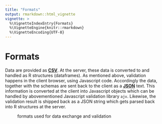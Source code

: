 ```yaml
---
title: "Formats"
output: rmarkdown::html_vignette
vignette: >
  %\VignetteIndexEntry{Formats}
  %\VignetteEngine{knitr::rmarkdown}
  %\VignetteEncoding{UTF-8}
---
```


# Formats
Data are provided as **[CSV](https://en.wikipedia.org/wiki/Comma-separated_values)**. At the server, these data is converted to and handled as R structures (dataframes). As mentioned above, validation happens in the client browser, using Javascript code. Accordingly the data, together with the schemas are sent back to the client as a **[JSON](https://www.json.org/json-en.html)** text. This information is converted at the client into Javascript objects which can be handled by abovementioned Javascript validation library `ajv`. Likewise, the validation result is shipped back as a JSON string which gets parsed back into R structures at the server.

<figure>
<object data="formats.svg"> </object>
<figcaption>formats used for data exchange and validation</figcaption>
</figure>
